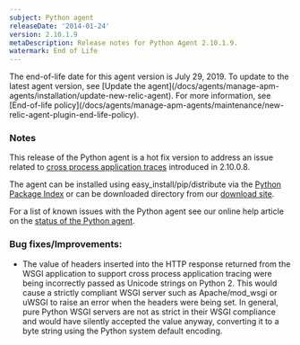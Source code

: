 ```yaml
---
subject: Python agent
releaseDate: '2014-01-24'
version: 2.10.1.9
metaDescription: Release notes for Python Agent 2.10.1.9.
watermark: End of Life
---
```


<Callout variant="important">
  The end-of-life date for this agent version is July 29, 2019. To update to the latest agent version, see [Update the agent](/docs/agents/manage-apm-agents/installation/update-new-relic-agent). For more information, see [End-of-life policy](/docs/agents/manage-apm-agents/maintenance/new-relic-agent-plugin-end-life-policy).
</Callout>

### Notes

This release of the Python agent is a hot fix version to address an issue related to [cross process application traces](https://docs.newrelic.com/docs/traces/cross-application-traces) introduced in 2.10.0.8.

The agent can be installed using easy_install/pip/distribute via the [Python Package Index](https://pypi.python.org/pypi/newrelic) or can be downloaded directory from our [download site](http://download.newrelic.com/python_agent/release/).

For a list of known issues with the Python agent see our online help article on the [status of the Python agent](https://newrelic.com/docs/python/status-of-python-agent).

### Bug fixes/Improvements:

* The value of headers inserted into the HTTP response returned from the WSGI application to support cross process application tracing were being incorrectly passed as Unicode strings on Python 2. This would cause a strictly compliant WSGI server such as Apache/mod_wsgi or uWSGI to raise an error when the headers were being set. In general, pure Python WSGI servers are not as strict in their WSGI compliance and would have silently accepted the value anyway, converting it to a byte string using the Python system default encoding.
